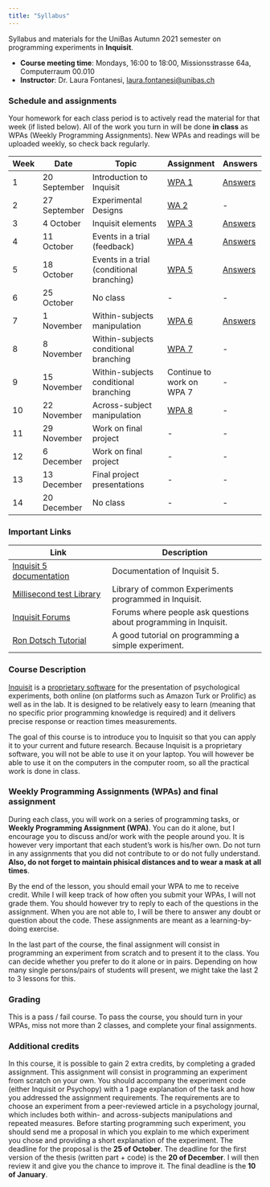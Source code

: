 ```yaml
---
title: "Syllabus"
---
```


Syllabus and materials for the UniBas Autumn 2021 semester on programming experiments in **Inquisit**.

- **Course meeting time**: Mondays, 16:00 to 18:00, Missionsstrasse 64a, Computerraum 00.010
- **Instructor**: Dr. Laura Fontanesi, [laura.fontanesi@unibas.ch](mailto:laura.fontanesi@unibas.ch)

### Schedule and assignments
Your homework for each class period is to actively read the material for that week (if listed below). All of the work you turn in will be done **in class** as WPAs (Weekly Programming Assignments). New WPAs and readings will be uploaded weekly, so check back regularly.

| Week | Date | Topic | Assignment | Answers |
| ---- | ----- | -------------- | ------ | ------ |
| 1  | 20 September | Introduction to Inquisit | [WPA 1](https://laurafontanesi.github.io/programming_experiments_seminar/wpa1.html) | [Answers](https://laurafontanesi.github.io/programming_experiments_seminar/answers/answers_wpa1.txt) |
| 2  | 27 September | Experimental Designs | [WA 2](https://laurafontanesi.github.io/programming_experiments_seminar/wpa2.html) | - |
| 3  | 4 October | Inquisit elements | [WPA 3](https://laurafontanesi.github.io/programming_experiments_seminar/wpa3.html) | [Answers](https://laurafontanesi.github.io/programming_experiments_seminar/answers/answers_wpa3.iqx) |
| 4  | 11 October | Events in a trial (feedback) | [WPA 4](https://laurafontanesi.github.io/programming_experiments_seminar/wpa4.html) | [Answers](https://laurafontanesi.github.io/programming_experiments_seminar/answers/answers_wpa4.iqx) |
| 5  | 18 October | Events in a trial (conditional branching) | [WPA 5](https://laurafontanesi.github.io/programming_experiments_seminar/wpa5.html) | [Answers](https://laurafontanesi.github.io/programming_experiments_seminar/answers/answers_wpa5.iqx) |
| 6  | 25 October | No class | - | - |
| 7  | 1 November | Within-subjects manipulation | [WPA 6](https://laurafontanesi.github.io/programming_experiments_seminar/wpa6.html) | [Answers](https://laurafontanesi.github.io/programming_experiments_seminar/answers/answers_wpa6.iqx) |
| 8  | 8 November | Within-subjects conditional branching | [WPA 7](https://laurafontanesi.github.io/programming_experiments_seminar/wpa7.html) | - |
| 9  | 15 November |  Within-subjects conditional branching | Continue to work on WPA 7 | - |
| 10  | 22 November | Across-subject manipulation | [WPA 8](https://laurafontanesi.github.io/programming_experiments_seminar/wpa8.html) | - |
| 11  | 29 November | Work on final project | - | - |
| 12  | 6 December | Work on final project | - | - |
| 13  | 13 December | Final project presentations | - | - |
| 14  | 20 December | No class | - | - |

### Important Links
Link | Description 
------------- | --------------------
[Inquisit 5 documentation](https://www.millisecond.com/support/docs/v5/html/viewer.htm#main.htm) | Documentation of Inquisit 5.
[Millisecond test Library](https://www.millisecond.com/download/library/) | Library of common Experiments programmed in Inquisit.
[Inquisit Forums](https://www.millisecond.com/forums/Forum101.aspx) | Forums where people ask questions about programming in Inquisit.
[Ron Dotsch Tutorial](http://www.rondotsch.nl/inquisit-tutorial/) | A good tutorial on programming a simple experiment.


### Course Description
[Inquisit](https://www.millisecond.com/) is a [proprietary software](https://en.wikipedia.org/wiki/Proprietary_software) for the presentation of psychological experiments, both online (on platforms such as Amazon Turk or Prolific) as well as in the lab. It is designed to be relatively easy to learn (meaning that no specific prior programming knowledge is required) and it delivers precise response or reaction times measurements.

The goal of this course is to introduce you to Inquisit so that you can apply it to your current and future research. Because Inquisit is a proprietary software, you will not be able to use it on your laptop. You will however be able to use it on the computers in the computer room, so all the practical work is done in class.

### Weekly Programming Assignments (WPAs) and final assignment
During each class, you will work on a series of programming tasks, or **Weekly Programming Assignment (WPA)**. You can do it alone, but I encourage you to discuss and/or work with the people around you. It is however very important that each student's work is his/her own. Do not turn in any assignments that you did not contribute to or do not fully understand. **Also, do not forget to maintain phisical distances and to wear a mask at all times**.

By the end of the lesson, you should email your WPA to me to receive credit. While I will keep track of how often you submit your WPAs, I will not grade them. You should however try to reply to each of the questions in the assignment. When you are not able to, I will be there to answer any doubt or question about the code. These assignments are meant as a learning-by-doing exercise.

In the last part of the course, the final assignment will consist in programming an experiment from scratch and to present it to the class. You can decide whether you prefer to do it alone or in pairs. Depending on how many single persons/pairs of students will present, we might take the last 2 to 3 lessons for this.

### Grading
This is a pass / fail course. To pass the course, you should turn in your WPAs, miss not more than 2 classes, and complete your final assignments.

### Additional credits
In this course, it is possible to gain 2 extra credits, by completing a graded assignment. This assignment will consist in programming an experiment from scratch on your own. You should accompany the experiment code (either Inquisit or Psychopy) with a 1 page explanation of the task and how you addressed the assignment requirements. The requirements are to choose an experiment from a peer-reviewed article in a psychology journal, which includes both within- and across-subjects manipulations and repeated measures. Before starting programming such experiment, you should send me a proposal in which you explain to me which experiment you chose and providing a short explanation of the experiment. The deadline for the proposal is the **25 of October**. The deadline for the first version of the thesis (written part + code) is the **20 of December**. I will then review it and give you the chance to improve it. The final deadline is the **10 of January**.